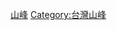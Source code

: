 {{Catnav|頁面分類|地理|...|島嶼|太平洋島嶼|台灣|台灣地理|台灣各地地理|新竹縣地理}}
{{Catnav|頁面分類|地理|...|亞洲地理|東亞地理|台灣地理|台灣各地地理|新竹縣地理}}
{{Catnav|頁面分類|地理|...|各國地理|中華民國地理|中華民國行政區劃|中華民國各省行政區劃|臺灣行政區劃|新竹縣|新竹縣地理}}
{{Catnav|頁面分類|各種主題的頁面分類|按國家分類|...|台灣地理|台灣地形|台灣山峰}}
{{Catnav|頁面分類|各種主題的頁面分類|按大洲分类|...|各大洲山峰|亚洲山峰|亚洲各国山峰|台灣山峰}}
{{臺灣行政區劃分類導航|山峰}}

{{commonscat|Mountains of Hsinchu County}}

[[Category:新竹縣地理|山峰]]
[[Category:台灣山峰|Category:台灣山峰]]